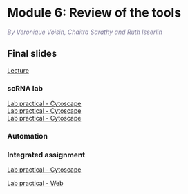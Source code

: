 # Module 6: Review of the tools  

 *<font color="#827e9c">By Veronique Voisin, Chaitra Sarathy and Ruth Isserlin</font>*
 
## Final slides
[Lecture](./lectures/Pathways_2021_finalslides.pdf)  

  
### scRNA lab

  [Lab practical - Cytoscape](#scRNA-lab1)   
  [Lab practical - Cytoscape](#scRNAlab2)   
  [Lab practical - Cytoscape](#scNetViz-lab)   


### Automation



###  Integrated assignment


 
  [Lab practical - Cytoscape](#genemania_cytoscape)   
  
  [Lab practical - Web](#genemania_web)  
